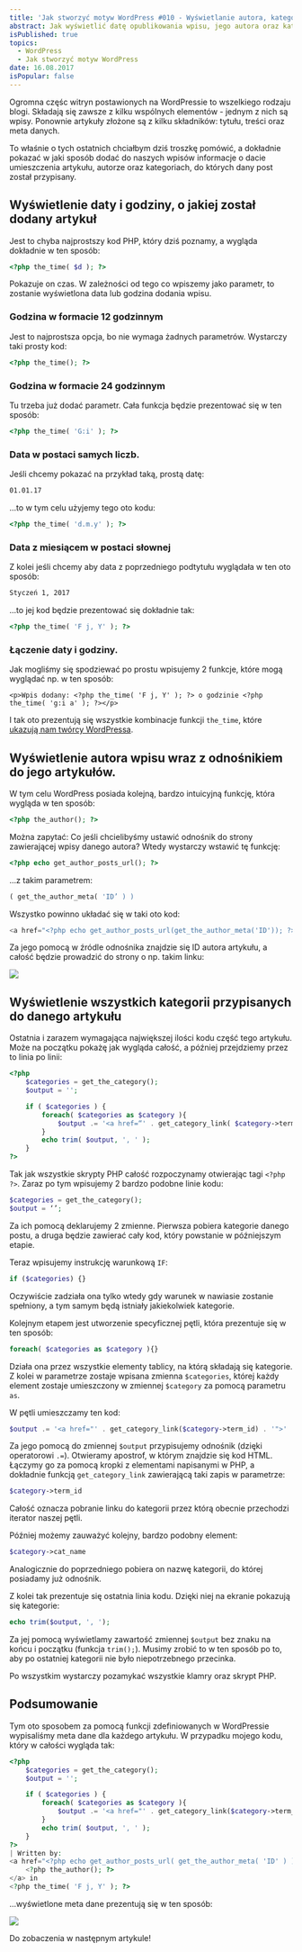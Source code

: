 ```yaml
---
title: 'Jak stworzyć motyw WordPress #010 - Wyświetlanie autora, kategorii oraz daty dodania wpisu'
abstract: Jak wyświetlić datę opublikowania wpisu, jego autora oraz kategorie, do których został on przypisany? Wszystkiego dowiesz się z tego artykułu!
isPublished: true
topics:
  - WordPress
  - Jak stworzyć motyw WordPress
date: 16.08.2017
isPopular: false
---
```


Ogromna częśc witryn postawionych na WordPressie to wszelkiego rodzaju blogi. Składają się zawsze z kilku wspólnych elementów - jednym z nich są wpisy. Ponownie artykuły złożone są z kilku składników: tytułu, treści oraz meta danych.

To właśnie o tych ostatnich chciałbym dziś troszkę pomówić, a dokładnie pokazać w jaki sposób dodać do naszych wpisów informacje o dacie umieszczenia artykułu, autorze oraz kategoriach, do których dany post został przypisany.

## Wyświetlenie daty i godziny, o jakiej został dodany artykuł

Jest to chyba najprostszy kod PHP, który dziś poznamy, a wygląda dokładnie w ten sposób:

```php
<?php the_time( $d ); ?>
```

Pokazuje on czas. W zależności od tego co wpiszemy jako parametr, to zostanie wyświetlona data lub godzina dodania wpisu.

### Godzina w formacie 12 godzinnym

Jest to najprostsza opcja, bo nie wymaga żadnych parametrów. Wystarczy taki prosty kod:

```php
<?php the_time(); ?>
```

### Godzina w formacie 24 godzinnym

Tu trzeba już dodać parametr. Cała funkcja będzie prezentować się w ten sposób:

```php
<?php the_time( 'G:i' ); ?>
```

### Data w postaci samych liczb.

Jeśli chcemy pokazać na przykład taką, prostą datę:

```bash
01.01.17
```

...to w tym celu użyjemy tego oto kodu:

```php
<?php the_time( 'd.m.y' ); ?>
```

### Data z miesiącem w postaci słownej

Z kolei jeśli chcemy aby data z poprzedniego podtytułu wyglądała w ten oto sposób:

```bash
Styczeń 1, 2017
```

...to jej kod będzie prezentować się dokładnie tak:

```php
<?php the_time( 'F j, Y' ); ?>
```

### Łączenie daty i godziny.

Jak mogliśmy się spodziewać po prostu wpisujemy 2 funkcje, które mogą wyglądać np. w ten sposób:

```
<p>Wpis dodany: <?php the_time( 'F j, Y' ); ?> o godzinie <?php the_time( 'g:i a' ); ?></p>
```

I tak oto prezentują się wszystkie kombinacje funkcji `the_time`, które [ukazują nam twórcy WordPressa](https://codex.wordpress.org/Function_Reference/the_time).

## Wyświetlenie autora wpisu wraz z odnośnikiem do jego artykułów.

W tym celu WordPress posiada kolejną, bardzo intuicyjną funkcję, która wygląda w ten sposób:

```php
<?php the_author(); ?>
```

Można zapytać: Co jeśli chcielibyśmy ustawić odnośnik do strony zawierającej wpisy danego autora? Wtedy wystarczy wstawić tę funkcję:

```php
<?php echo get_author_posts_url(); ?>
```

…z takim parametrem:

```php
( get_the_author_meta( 'ID’ ) )
```

Wszystko powinno układać się w taki oto kod:

```php
<a href="<?php echo get_author_posts_url(get_the_author_meta('ID')); ?>"><?php the_author(); ?></a>
```

Za jego pomocą w źródle odnośnika znajdzie się ID autora artykułu, a całość będzie prowadzić do strony o np. takim linku:

![](./link.jpg)

## Wyświetlenie wszystkich kategorii przypisanych do danego artykułu

Ostatnia i zarazem wymagająca największej ilości kodu część tego artykułu. Może na początku pokażę jak wygląda całość, a później przejdziemy przez to linia po linii:

```php
<?php
    $categories = get_the_category();
    $output = '';

    if ( $categories ) {
        foreach( $categories as $category ){
            $output .= '<a href=“' . get_category_link( $category->term_id ) . '”>' . $category->cat_name . '</a>, ';
        }
        echo trim( $output, ', ' );
    }
?>
```

Tak jak wszystkie skrypty PHP całość rozpoczynamy otwierając tagi `<?php ?>`. Zaraz po tym wpisujemy 2 bardzo podobne linie kodu:

```php
$categories = get_the_category();
$output = ‘’;
```

Za ich pomocą deklarujemy 2 zmienne. Pierwsza pobiera kategorie danego postu, a druga będzie zawierać cały kod, który powstanie w późniejszym etapie.

Teraz wpisujemy instrukcję warunkową `IF`:

```php
if ($categories) {}
```

Oczywiście zadziała ona tylko wtedy gdy warunek w nawiasie zostanie spełniony, a tym samym będą istniały jakiekolwiek kategorie.

Kolejnym etapem jest utworzenie specyficznej pętli, która prezentuje się w ten sposób:

```php
foreach( $categories as $category ){}
```

Działa ona przez wszystkie elementy tablicy, na którą składają się kategorie. Z kolei w parametrze zostaje wpisana zmienna `$categories`, której każdy element zostaje umieszczony w zmiennej `$category` za pomocą parametru `as`.

W pętli umieszczamy ten kod:

```php
$output .= '<a href="' . get_category_link($category->term_id) . '">' . $category->cat_name . '</a>, ';
```

Za jego pomocą do zmiennej `$output` przypisujemy odnośnik (dzięki operatorowi `.=`). Otwieramy apostrof, w którym znajdzie się kod HTML. Łączymy go za pomocą kropki z elementami napisanymi w PHP, a dokładnie funkcją `get_category_link` zawierającą taki zapis w parametrze:

```php
$category->term_id
```

Całość oznacza pobranie linku do kategorii przez którą obecnie przechodzi iterator naszej pętli.

Później możemy zauważyć kolejny, bardzo podobny element:

```php
$category->cat_name
```

Analogicznie do poprzedniego pobiera on nazwę kategorii, do której posiadamy już odnośnik.

Z kolei tak prezentuje się ostatnia linia kodu. Dzięki niej na ekranie pokazują się kategorie:

```php
echo trim($output, ', ');
```

Za jej pomocą wyświetlamy zawartość zmiennej `$output` bez znaku na końcu i początku (funkcja `trim();`). Musimy zrobić to w ten sposób po to, aby po ostatniej kategorii nie było niepotrzebnego przecinka.

Po wszystkim wystarczy pozamykać wszystkie klamry oraz skrypt PHP.

## Podsumowanie

Tym oto sposobem za pomocą funkcji zdefiniowanych w WordPressie wypisaliśmy meta dane dla każdego artykułu. W przypadku mojego kodu, który w całości wygląda tak:

```php
<?php
    $categories = get_the_category();
    $output = '';

    if ( $categories ) {
        foreach( $categories as $category ){
            $output .= '<a href="' . get_category_link($category->term_id) . '">' . $category->cat_name . '</a>, ';
        }
        echo trim( $output, ', ' );
    }
?>
| Written by:
<a href="<?php echo get_author_posts_url( get_the_author_meta( 'ID' ) ); ?>">
    <?php the_author(); ?>
</a> in
<?php the_time( 'F j, Y' ); ?>
```

...wyświetlone meta dane prezentują się w ten sposób:

![](./rezultat.jpg)

Do zobaczenia w następnym artykule!
